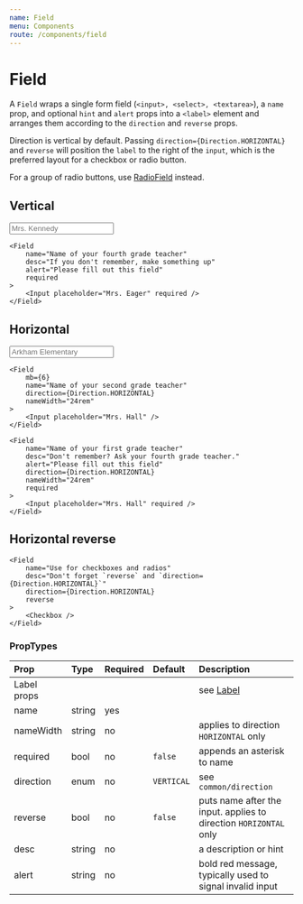 ```yaml
---
name: Field
menu: Components
route: /components/field
---
```



# Field

A `Field` wraps a single form field (`<input>, <select>, <textarea>`),
a `name` prop, and optional `hint` and `alert` props into a `<label>` element
and arranges them according to the `direction` and `reverse` props.

Direction is vertical by default. Passing `direction={Direction.HORIZONTAL}`
and `reverse` will position the `label` to the right of the `input`, which is
the preferred layout for a checkbox or radio button.

For a group of radio buttons, use [RadioField](/components/radioField) instead.

## Vertical

<Playground>
    <Field mb={6} name="Name of your third grade teacher">
        <Input placeholder="Mrs. Kennedy" />
    </Field>

    <Field
        name="Name of your fourth grade teacher"
        desc="If you don't remember, make something up"
        alert="Please fill out this field"
        required
    >
        <Input placeholder="Mrs. Eager" required />
    </Field>
</Playground>


## Horizontal

<Playground>
    <Field
        mb={6}
        name="Grade school"
        direction={Direction.HORIZONTAL}
        nameWidth="24rem"
        required
    >
        <Input placeholder="Arkham Elementary" />
    </Field>

    <Field
        mb={6}
        name="Name of your second grade teacher"
        direction={Direction.HORIZONTAL}
        nameWidth="24rem"
    >
        <Input placeholder="Mrs. Hall" />
    </Field>

    <Field
        name="Name of your first grade teacher"
        desc="Don't remember? Ask your fourth grade teacher."
        alert="Please fill out this field"
        direction={Direction.HORIZONTAL}
        nameWidth="24rem"
        required
    >
        <Input placeholder="Mrs. Hall" required />
    </Field>
</Playground>


## Horizontal reverse

<Playground>
    <Field
        name="Label after the input"
        direction={Direction.HORIZONTAL}
        reverse
        mb={4}
    >
        <Checkbox />
    </Field>

    <Field
        name="Use for checkboxes and radios"
        desc="Don't forget `reverse` and `direction={Direction.HORIZONTAL}`"
        direction={Direction.HORIZONTAL}
        reverse
    >
        <Checkbox />
    </Field>
</Playground>


### PropTypes

| Prop | Type | Required | Default | Description |
|:-----|:-----|:---------|:--------|:------------|
| Label props | | | | see [Label](/components/label) |
| name | string | yes | | |
| nameWidth | string | no | | applies to direction `HORIZONTAL` only |
| required | bool | no | `false` | appends an asterisk to name |
| direction | enum | no | `VERTICAL` | see `common/direction` |
| reverse | bool | no | `false` | puts name after the input. applies to direction `HORIZONTAL` only |
| desc | string | no | | a description or hint |
| alert | string | no | | bold red message, typically used to signal invalid input |
